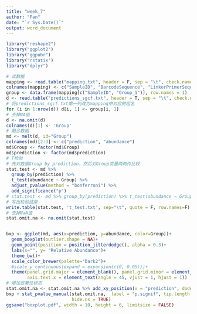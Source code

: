 ```yaml
---
title: "week_7"
author: "Fan"
date: "`r Sys.Date()`"
output: word_document
---
```


```r
library("reshape2")
library("ggplot2")
library("ggpubr")
library("rstatix")
library("dplyr")

# 读数据
mapping <- read.table("mapping.txt", header = F, sep = "\t", check.names = F)
colnames(mapping) <- c("SampleID", "BarcodeSequence", "LinkerPrimerSequence", "Group", "Description", "Group_1")
group <- data.frame(mapping[c("SampleID", "Group_1")], row.names = 1)
d <- read.table("predictions_sgcf.txt", header = T, sep = "\t", check.names = F)
# 将predictions_sgcf.txt第一列改为mapping中对应的组名
for (i in 1:nrow(d)) d[i, 1] <- group[i, 1]
# 去掉NA值
d <- na.omit(d)
colnames(d)[1] <- 'Group'
# 融合数据
md <- melt(d, id="Group")
colnames(md)[2:3] <- c("prediction", "abundance")
md$Group <- factor(md$Group)
md$prediction <- factor(md$prediction)
# T检验
# 先对数据Group by prediction，然后对Group变量两两作比较
stat.test <- md %>% 
  group_by(prediction) %>% 
  t_test(abundance ~ Group) %>% 
  adjust_pvalue(method = "bonferroni") %>% 
  add_significance("p")
# stat.test <- md %>% group_by(prediction) %>% t_test(abundance ~ Group) %>% adjust_pvalue(method = "bonferroni") %>% add_significance(p.col = 'p',cutpoints = c(0,0.001,0.01,0.05,1),symbols = c('***','**','*','ns'))
# 写出检验结果
write.table(stat.test, 't_test.txt', sep="\t", quote = F, row.names=F)
# 去掉NaN值
stat.omit.na <- na.omit(stat.test)


bxp <- ggplot(md, aes(x=prediction, y=abundance, color=Group))+
  geom_boxplot(outlier.shape = NA)+
  geom_point(position = position_jitterdodge(), alpha = 0.3)+
  labs(x="", y= "Relative Abundance")+
  theme_bw()+
  scale_color_brewer(palette="Dark2")+
  #scale_y_continuous(expand = expansion(c(0, 0.05)))+
  theme(panel.grid.major = element_blank(), panel.grid.minor = element_blank(),
        axis.text.x = element_text(angle = 45, vjust = 1, hjust = 1))
# 增加显著性标志
stat.omit.na <- stat.omit.na %>% add_xy_position(x = "prediction", dodge = 0.8)
bxp + stat_pvalue_manual(stat.omit.na,  label = "p.signif", tip.length = 0.01, 
                         hide.ns = TRUE)
ggsave("boxplot.pdf", width = 10, height = 6, limitsize = FALSE)
```
